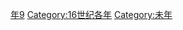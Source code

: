 {{Catnav|頁面分類|历史|歷史時代|年|16世纪各年}}
{{Commons category|1559}}

[[Category:1550年代|年9]]
[[Category:16世纪各年|Category:16世纪各年]]
[[Category:未年|Category:未年]]